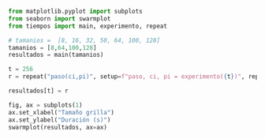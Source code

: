 ```python
from matplotlib.pyplot import subplots
from seaborn import swarmplot
from tiempos import main, experimento, repeat

# tamanios =  [8, 16, 32, 50, 64, 100, 128]
tamanios = [8,64,100,128]
resultados = main(tamanios)

t = 256
r = repeat("paso(ci,pi)", setup=f"paso, ci, pi = experimento({t})", repeat=1, number=100, globals=globals())

resultados[t] = r

fig, ax = subplots(1)
ax.set_xlabel("Tamaño grilla")
ax.set_ylabel("Duración (s)")
swarmplot(resultados, ax=ax)
```
